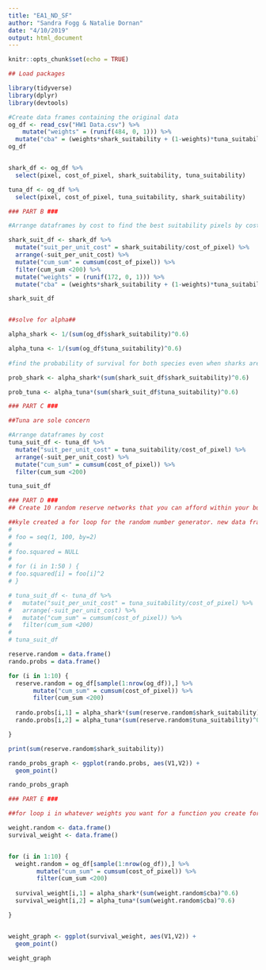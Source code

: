 ```yaml
---
title: "EA1_ND_SF"
author: "Sandra Fogg & Natalie Dornan"
date: "4/10/2019"
output: html_document
---
```


```r
knitr::opts_chunk$set(echo = TRUE)
```

```r
## Load packages

library(tidyverse)
library(dplyr)
library(devtools)
```

```r
#Create data frames containing the original data
og_df <- read_csv("HW1 Data.csv") %>%
    mutate("weights" = (runif(484, 0, 1))) %>%
  mutate("cba" = (weights*shark_suitability + (1-weights)*tuna_suitability)/cost_of_pixel)
og_df


shark_df <- og_df %>% 
  select(pixel, cost_of_pixel, shark_suitability, tuna_suitability)

tuna_df <- og_df %>% 
  select(pixel, cost_of_pixel, tuna_suitability, shark_suitability)
```


```r

### PART B ###

#Arrange dataframes by cost to find the best suitability pixels by cost

shark_suit_df <- shark_df %>% 
  mutate("suit_per_unit_cost" = shark_suitability/cost_of_pixel) %>% 
  arrange(-suit_per_unit_cost) %>%
  mutate("cum_sum" = cumsum(cost_of_pixel)) %>%
  filter(cum_sum <200) %>%
  mutate("weights" = (runif(172, 0, 1))) %>%
  mutate("cba" = (weights*shark_suitability + (1-weights)*tuna_suitability)/cost_of_pixel)

shark_suit_df


##solve for alpha##

alpha_shark <- 1/(sum(og_df$shark_suitability)^0.6)

alpha_tuna <- 1/(sum(og_df$tuna_suitability)^0.6)
  
#find the probability of survival for both species even when sharks are sole concern

prob_shark <- alpha_shark*(sum(shark_suit_df$shark_suitability)^0.6)

prob_tuna <- alpha_tuna*(sum(shark_suit_df$tuna_suitability)^0.6)


```


```r

### PART C ###

##Tuna are sole concern

#Arrange dataframes by cost
tuna_suit_df <- tuna_df %>% 
  mutate("suit_per_unit_cost" = tuna_suitability/cost_of_pixel) %>% 
  arrange(-suit_per_unit_cost) %>%
  mutate("cum_sum" = cumsum(cost_of_pixel)) %>%
  filter(cum_sum <200)

tuna_suit_df

```


```r

### PART D ###
## Create 10 random reserve networks that you can afford within your budget. Show probability performance on a figure. 

##kyle created a for loop for the random number generator. new data frame, shark prob calc tuna prob calc
# 
# foo = seq(1, 100, by=2)
# 
# foo.squared = NULL
# 
# for (i in 1:50 ) {
# foo.squared[i] = foo[i]^2
# }

# tuna_suit_df <- tuna_df %>% 
#   mutate("suit_per_unit_cost" = tuna_suitability/cost_of_pixel) %>% 
#   arrange(-suit_per_unit_cost) %>%
#   mutate("cum_sum" = cumsum(cost_of_pixel)) %>%
#   filter(cum_sum <200)
# 
# tuna_suit_df

reserve.random = data.frame()
rando.probs = data.frame()

for (i in 1:10) {
  reserve.random = og_df[sample(1:nrow(og_df)),] %>%
       mutate("cum_sum" = cumsum(cost_of_pixel)) %>%
       filter(cum_sum <200) 
  
  rando.probs[i,1] = alpha_shark*(sum(reserve.random$shark_suitability)^0.6)
  rando.probs[i,2] = alpha_tuna*(sum(reserve.random$tuna_suitability)^0.6)

}

print(sum(reserve.random$shark_suitability))

rando_probs_graph <- ggplot(rando.probs, aes(V1,V2)) +
  geom_point()

rando_probs_graph

```


```r

### PART E ###

##for loop i in whatever weights you want for a function you create for the probability calculation

weight.random <- data.frame()
survival_weight <- data.frame()


for (i in 1:10) {
  weight.random = og_df[sample(1:nrow(og_df)),] %>%
        mutate("cum_sum" = cumsum(cost_of_pixel)) %>%
        filter(cum_sum <200) 
  
  survival_weight[i,1] = alpha_shark*(sum(weight.random$cba)^0.6)
  survival_weight[i,2] = alpha_tuna*(sum(weight.random$cba)^0.6)

}


weight_graph <- ggplot(survival_weight, aes(V1,V2)) +
  geom_point()

weight_graph


```


```r


```


